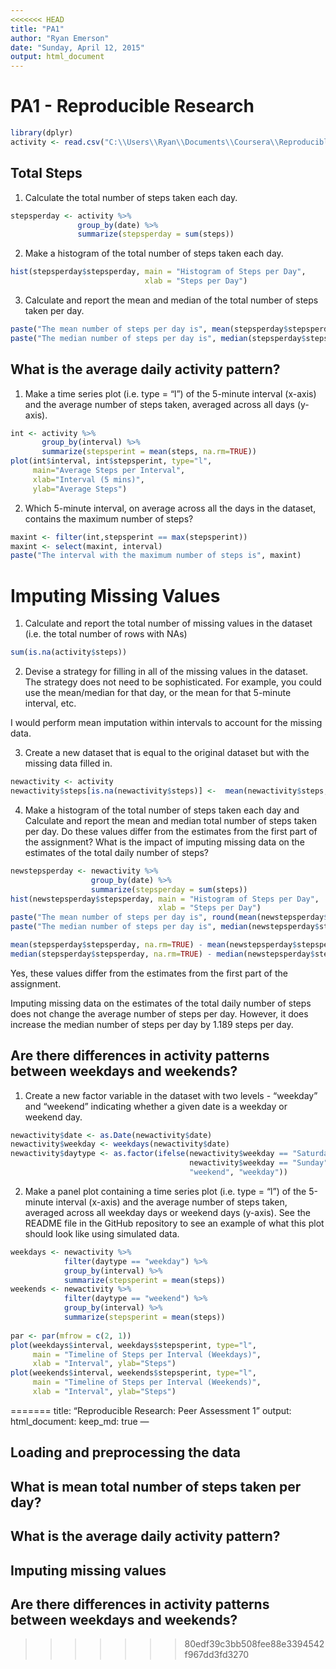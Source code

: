 ```yaml
---
<<<<<<< HEAD
title: "PA1"
author: "Ryan Emerson"
date: "Sunday, April 12, 2015"
output: html_document
---
```


# PA1 - Reproducible Research

```r
library(dplyr)
activity <- read.csv("C:\\Users\\Ryan\\Documents\\Coursera\\ReproducibleResearch\\repdata_data_activity\\activity.csv")
```

## Total Steps

1. Calculate the total number of steps taken each day.
```r
stepsperday <- activity %>%
               group_by(date) %>%
               summarize(stepsperday = sum(steps))
```


2. Make a histogram of the total number of steps taken each day.
```r
hist(stepsperday$stepsperday, main = "Histogram of Steps per Day",
                              xlab = "Steps per Day")
```

3. Calculate and report the mean and median of the total number of steps taken per day.
```r
paste("The mean number of steps per day is", mean(stepsperday$stepsperday, na.rm=TRUE))
paste("The median number of steps per day is", median(stepsperday$stepsperday, na.rm = TRUE))
```

## What is the average daily activity pattern?

1. Make a time series plot (i.e. type = "l") of the 5-minute interval (x-axis) and the average number of steps taken, averaged across all days (y-axis).
```r
int <- activity %>%
       group_by(interval) %>%
       summarize(stepsperint = mean(steps, na.rm=TRUE))
plot(int$interval, int$stepsperint, type="l",
     main="Average Steps per Interval",
     xlab="Interval (5 mins)",
     ylab="Average Steps")
```
    
2. Which 5-minute interval, on average across all the days in the dataset, contains the maximum number of steps?
```r
maxint <- filter(int,stepsperint == max(stepsperint))
maxint <- select(maxint, interval)
paste("The interval with the maximum number of steps is", maxint)
```

# Imputing Missing Values

1.  Calculate and report the total number of missing values in the dataset (i.e. the total number of rows with NAs)
```r
sum(is.na(activity$steps))
```

2.  Devise a strategy for filling in all of the missing values in the dataset. The strategy does not need to be sophisticated. For example, you could use the mean/median for that day, or the mean for that 5-minute interval, etc.

I would perform mean imputation within intervals to account for the missing data.

3.  Create a new dataset that is equal to the original dataset but with the missing data filled in.

```r
newactivity <- activity
newactivity$steps[is.na(newactivity$steps)] <-  mean(newactivity$steps, na.rm=TRUE)
```

4.  Make a histogram of the total number of steps taken each day and Calculate and report the mean and median total number of steps taken per day. Do these values differ from the estimates from the first part of the assignment? What is the impact of imputing missing data on the estimates of the total daily number of steps?
    
```r
newstepsperday <- newactivity %>%
                  group_by(date) %>%
                  summarize(stepsperday = sum(steps))
hist(newstepsperday$stepsperday, main = "Histogram of Steps per Day",
                                 xlab = "Steps per Day")
paste("The mean number of steps per day is", round(mean(newstepsperday$stepsperday, na.rm=TRUE),2))
paste("The median number of steps per day is", median(newstepsperday$stepsperday, na.rm = TRUE))

mean(stepsperday$stepsperday, na.rm=TRUE) - mean(newstepsperday$stepsperday)
median(stepsperday$stepsperday, na.rm=TRUE) - median(newstepsperday$stepsperday)
```

Yes, these values differ from the estimates from the first part of the assignment.

Imputing missing data on the estimates of the total daily number of steps does not change the average number of steps per day. However, it does increase the median number of steps per day by 1.189 steps per day.


## Are there differences in activity patterns between weekdays and weekends?

1.  Create a new factor variable in the dataset with two levels - "weekday" and "weekend" indicating whether a given date is a weekday or weekend day.
```r
newactivity$date <- as.Date(newactivity$date)
newactivity$weekday <- weekdays(newactivity$date)
newactivity$daytype <- as.factor(ifelse(newactivity$weekday == "Saturday" |
                                        newactivity$weekday == "Sunday",
                                        "weekend", "weekday"))
```

2.    Make a panel plot containing a time series plot (i.e. type = "l") of the 5-minute interval (x-axis) and the average number of steps taken, averaged across all weekday days or weekend days (y-axis). See the README file in the GitHub repository to see an example of what this plot should look like using simulated data.
```r
weekdays <- newactivity %>%
            filter(daytype == "weekday") %>%
            group_by(interval) %>%
            summarize(stepsperint = mean(steps))
weekends <- newactivity %>%
            filter(daytype == "weekend") %>%
            group_by(interval) %>%
            summarize(stepsperint = mean(steps))
            
par <- par(mfrow = c(2, 1))               
plot(weekdays$interval, weekdays$stepsperint, type="l", 
     main = "Timeline of Steps per Interval (Weekdays)",
     xlab = "Interval", ylab="Steps")
plot(weekends$interval, weekends$stepsperint, type="l",  
     main = "Timeline of Steps per Interval (Weekends)",
     xlab = "Interval", ylab="Steps")
```
=======
title: "Reproducible Research: Peer Assessment 1"
output: 
  html_document:
    keep_md: true
---


## Loading and preprocessing the data



## What is mean total number of steps taken per day?



## What is the average daily activity pattern?



## Imputing missing values



## Are there differences in activity patterns between weekdays and weekends?
>>>>>>> 80edf39c3bb508fee88e3394542f967dd3fd3270
